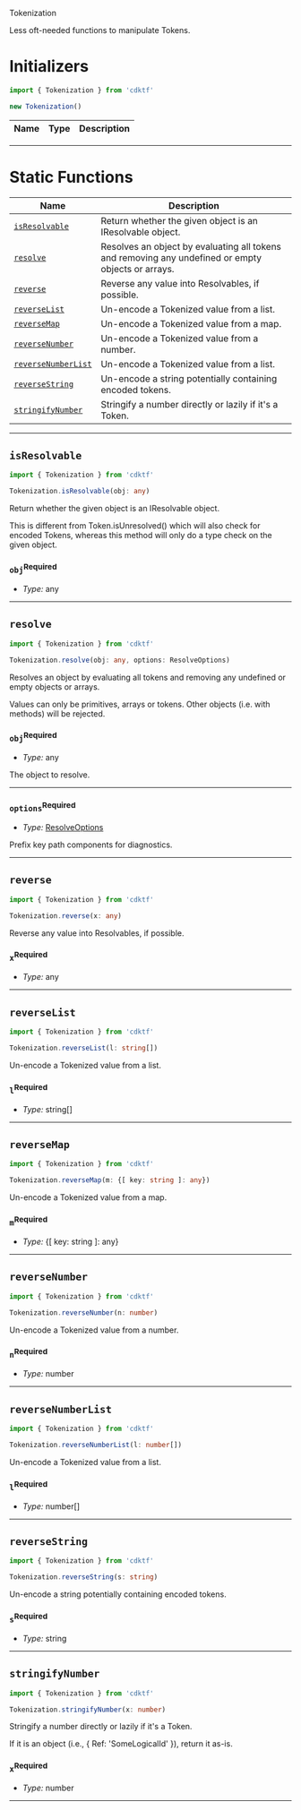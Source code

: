  Tokenization <a name="Tokenization" id="cdktf.Tokenization"></a>

Less oft-needed functions to manipulate Tokens.

# Initializers <a name="Initializers" id="cdktf.Tokenization.Initializer"></a>

```typescript
import { Tokenization } from 'cdktf'

new Tokenization()
```

| **Name** | **Type** | **Description** |
| --- | --- | --- |

---


# Static Functions <a name="Static Functions" id="Static Functions"></a>

| **Name** | **Description** |
| --- | --- |
| <code><a href="#cdktf.Tokenization.isResolvable">isResolvable</a></code> | Return whether the given object is an IResolvable object. |
| <code><a href="#cdktf.Tokenization.resolve">resolve</a></code> | Resolves an object by evaluating all tokens and removing any undefined or empty objects or arrays. |
| <code><a href="#cdktf.Tokenization.reverse">reverse</a></code> | Reverse any value into Resolvables, if possible. |
| <code><a href="#cdktf.Tokenization.reverseList">reverseList</a></code> | Un-encode a Tokenized value from a list. |
| <code><a href="#cdktf.Tokenization.reverseMap">reverseMap</a></code> | Un-encode a Tokenized value from a map. |
| <code><a href="#cdktf.Tokenization.reverseNumber">reverseNumber</a></code> | Un-encode a Tokenized value from a number. |
| <code><a href="#cdktf.Tokenization.reverseNumberList">reverseNumberList</a></code> | Un-encode a Tokenized value from a list. |
| <code><a href="#cdktf.Tokenization.reverseString">reverseString</a></code> | Un-encode a string potentially containing encoded tokens. |
| <code><a href="#cdktf.Tokenization.stringifyNumber">stringifyNumber</a></code> | Stringify a number directly or lazily if it's a Token. |

---

## `isResolvable` <a name="isResolvable" id="cdktf.Tokenization.isResolvable"></a>

```typescript
import { Tokenization } from 'cdktf'

Tokenization.isResolvable(obj: any)
```

Return whether the given object is an IResolvable object.

This is different from Token.isUnresolved() which will also check for
encoded Tokens, whereas this method will only do a type check on the given
object.

### `obj`<sup>Required</sup> <a name="obj" id="cdktf.Tokenization.isResolvable.parameter.obj"></a>

- *Type:* any

---

## `resolve` <a name="resolve" id="cdktf.Tokenization.resolve"></a>

```typescript
import { Tokenization } from 'cdktf'

Tokenization.resolve(obj: any, options: ResolveOptions)
```

Resolves an object by evaluating all tokens and removing any undefined or empty objects or arrays.

Values can only be primitives, arrays or tokens. Other objects (i.e. with methods) will be rejected.

### `obj`<sup>Required</sup> <a name="obj" id="cdktf.Tokenization.resolve.parameter.obj"></a>

- *Type:* any

The object to resolve.

---

### `options`<sup>Required</sup> <a name="options" id="cdktf.Tokenization.resolve.parameter.options"></a>

- *Type:* <a href="#cdktf.ResolveOptions">ResolveOptions</a>

Prefix key path components for diagnostics.

---

## `reverse` <a name="reverse" id="cdktf.Tokenization.reverse"></a>

```typescript
import { Tokenization } from 'cdktf'

Tokenization.reverse(x: any)
```

Reverse any value into Resolvables, if possible.

### `x`<sup>Required</sup> <a name="x" id="cdktf.Tokenization.reverse.parameter.x"></a>

- *Type:* any

---

## `reverseList` <a name="reverseList" id="cdktf.Tokenization.reverseList"></a>

```typescript
import { Tokenization } from 'cdktf'

Tokenization.reverseList(l: string[])
```

Un-encode a Tokenized value from a list.

### `l`<sup>Required</sup> <a name="l" id="cdktf.Tokenization.reverseList.parameter.l"></a>

- *Type:* string[]

---

## `reverseMap` <a name="reverseMap" id="cdktf.Tokenization.reverseMap"></a>

```typescript
import { Tokenization } from 'cdktf'

Tokenization.reverseMap(m: {[ key: string ]: any})
```

Un-encode a Tokenized value from a map.

### `m`<sup>Required</sup> <a name="m" id="cdktf.Tokenization.reverseMap.parameter.m"></a>

- *Type:* {[ key: string ]: any}

---

## `reverseNumber` <a name="reverseNumber" id="cdktf.Tokenization.reverseNumber"></a>

```typescript
import { Tokenization } from 'cdktf'

Tokenization.reverseNumber(n: number)
```

Un-encode a Tokenized value from a number.

### `n`<sup>Required</sup> <a name="n" id="cdktf.Tokenization.reverseNumber.parameter.n"></a>

- *Type:* number

---

## `reverseNumberList` <a name="reverseNumberList" id="cdktf.Tokenization.reverseNumberList"></a>

```typescript
import { Tokenization } from 'cdktf'

Tokenization.reverseNumberList(l: number[])
```

Un-encode a Tokenized value from a list.

### `l`<sup>Required</sup> <a name="l" id="cdktf.Tokenization.reverseNumberList.parameter.l"></a>

- *Type:* number[]

---

## `reverseString` <a name="reverseString" id="cdktf.Tokenization.reverseString"></a>

```typescript
import { Tokenization } from 'cdktf'

Tokenization.reverseString(s: string)
```

Un-encode a string potentially containing encoded tokens.

### `s`<sup>Required</sup> <a name="s" id="cdktf.Tokenization.reverseString.parameter.s"></a>

- *Type:* string

---

## `stringifyNumber` <a name="stringifyNumber" id="cdktf.Tokenization.stringifyNumber"></a>

```typescript
import { Tokenization } from 'cdktf'

Tokenization.stringifyNumber(x: number)
```

Stringify a number directly or lazily if it's a Token.

If it is an object (i.e., { Ref: 'SomeLogicalId' }), return it as-is.

### `x`<sup>Required</sup> <a name="x" id="cdktf.Tokenization.stringifyNumber.parameter.x"></a>

- *Type:* number

---


